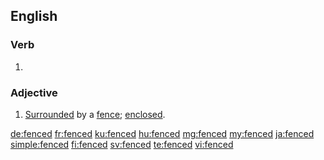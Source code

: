 ==English==

===Verb===
{{head|en|past participle}}

# {{past participle of|fence|lang=en|nocat=1}}

===Adjective===
{{en-adj}}
# [[surrounded|Surrounded]] by a [[fence]]; [[enclosed]].

[[de:fenced]]
[[fr:fenced]]
[[ku:fenced]]
[[hu:fenced]]
[[mg:fenced]]
[[my:fenced]]
[[ja:fenced]]
[[simple:fenced]]
[[fi:fenced]]
[[sv:fenced]]
[[te:fenced]]
[[vi:fenced]]
